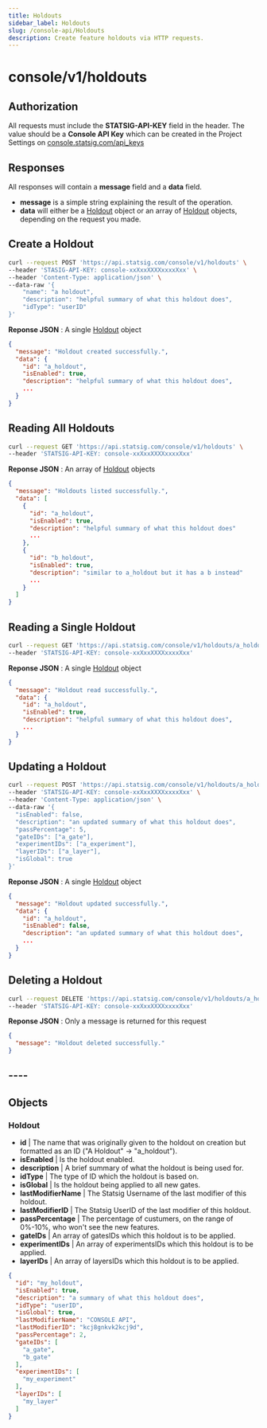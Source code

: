 ```yaml
---
title: Holdouts
sidebar_label: Holdouts
slug: /console-api/Holdouts
description: Create feature holdouts via HTTP requests.
---
```



# console/v1/holdouts

## Authorization

All requests must include the **STATSIG-API-KEY** field in the header. The value should be a **Console API Key** which can be created in the Project Settings on [console.statsig.com/api_keys](https://console.statsig.com/api_keys)

## Responses

All responses will contain a **message** field and a **data** field.

- **message** is a simple string explaining the result of the operation.
- **data** will either be a [Holdout](#holdout-object) object or an array of [Holdout](#holdout-object) objects, depending on the request you made.

## Create a Holdout

```bash
curl --request POST 'https://api.statsig.com/console/v1/holdouts' \
--header 'STASIG-API-KEY: console-xxXxxXXXXxxxxXxx' \
--header 'Content-Type: application/json' \
--data-raw '{
    "name": "a holdout",
    "description": "helpful summary of what this holdout does",
    "idType": "userID"
}'
```

**Reponse JSON** : A single [Holdout](#holdout-object) object

```json
{
  "message": "Holdout created successfully.",
  "data": {
    "id": "a_holdout",
    "isEnabled": true,
    "description": "helpful summary of what this holdout does",
    ...
  }
}
```

## Reading All Holdouts

```bash
curl --request GET 'https://api.statsig.com/console/v1/holdouts' \
--header 'STATSIG-API-KEY: console-xxXxxXXXXxxxxXxx'
```

**Reponse JSON** : An array of [Holdout](#holdout-object) objects

```json
{
  "message": "Holdouts listed successfully.",
  "data": [
    {
      "id": "a_holdout",
      "isEnabled": true,
      "description": "helpful summary of what this holdout does"
      ...
    },
    {
      "id": "b_holdout",
      "isEnabled": true,
      "description": "similar to a_holdout but it has a b instead"
      ...
    }
  ]
}
```

## Reading a Single Holdout

```bash
curl --request GET 'https://api.statsig.com/console/v1/holdouts/a_holdout' \
--header 'STATSIG-API-KEY: console-xxXxxXXXXxxxxXxx'
```

**Reponse JSON** : A single [Holdout](#holdout-object) object

```json
{
  "message": "Holdout read successfully.",
  "data": {
    "id": "a_holdout",
    "isEnabled": true,
    "description": "helpful summary of what this holdout does",
    ...
  }
}
```

## Updating a Holdout

```bash
curl --request POST 'https://api.statsig.com/console/v1/holdouts/a_holdout' \
--header 'STATSIG-API-KEY: console-xxXxxXXXXxxxxXxx' \
--header 'Content-Type: application/json' \
--data-raw '{
  "isEnabled": false,
  "description": "an updated summary of what this holdout does",
  "passPercentage": 5,
  "gateIDs": ["a_gate"],
  "experimentIDs": ["a_experiment"],
  "layerIDs": ["a_layer"],
  "isGlobal": true
}'
```

**Reponse JSON** : A single [Holdout](#holdout-object) object

```json
{
  "message": "Holdout updated successfully.",
  "data": {
    "id": "a_holdout",
    "isEnabled": false,
    "description": "an updated summary of what this holdout does",
    ...
  }
}
```

## Deleting a Holdout

```bash
curl --request DELETE 'https://api.statsig.com/console/v1/holdouts/a_holdout' \
--header 'STATSIG-API-KEY: console-xxXxxXXXXxxxxXxx'
```

**Reponse JSON** : Only a message is returned for this request

```json
{
  "message": "Holdout deleted successfully."
}
```

## ----

## Objects

<a name="holdout-object"></a>

### Holdout

- **id** | The name that was originally given to the holdout on creation but formatted as an ID ("A Holdout" -> "a_holdout").
- **isEnabled** | Is the holdout enabled.
- **description** | A brief summary of what the holdout is being used for.
- **idType** | The type of ID which the holdout is based on.
- **isGlobal** | Is the holdout being applied to all new gates.
- **lastModifierName** | The Statsig Username of the last modifier of this holdout.
- **lastModifierID** | The Statsig UserID of the last modifier of this holdout.
- **passPercentage** | The percentage of custumers, on the range of 0%-10%, who won't see the new features.
- **gateIDs** | An array of gatesIDs which this holdout is to be applied.
- **experimentIDs** | An array of experimentsIDs which this holdout is to be applied.
- **layerIDs** | An array of layersIDs which this holdout is to be applied.


```json
{
  "id": "my_holdout",
  "isEnabled": true,
  "description": "a summary of what this holdout does",
  "idType": "userID",
  "isGlobal": true,
  "lastModifierName": "CONSOLE API",
  "lastModifierID": "kcj8gnkvk2kcj9d",
  "passPercentage": 2,
  "gateIDs": [
    "a_gate",
    "b_gate"
  ],
  "experimentIDs": [
    "my_experiment"
  ],
  "layerIDs": [
    "my_layer"
  ]
}
